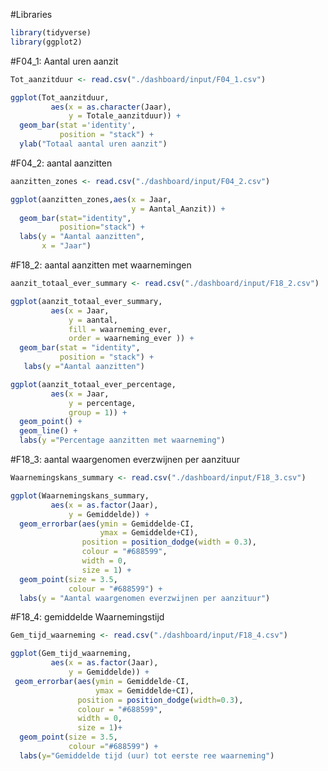 #Libraries
```r
library(tidyverse)
library(ggplot2)
```



#F04_1: Aantal uren aanzit
```r
Tot_aanzitduur <- read.csv("./dashboard/input/F04_1.csv")
```

```r
ggplot(Tot_aanzitduur, 
         aes(x = as.character(Jaar),
             y = Totale_aanzitduur)) + 
  geom_bar(stat ='identity',
           position = "stack") + 
  ylab("Totaal aantal uren aanzit")
```


#F04_2: aantal aanzitten
```r
aanzitten_zones <- read.csv("./dashboard/input/F04_2.csv")
```

```r
ggplot(aanzitten_zones,aes(x = Jaar, 
                           y = Aantal_Aanzit)) +
  geom_bar(stat="identity", 
           position="stack") + 
  labs(y = "Aantal aanzitten",
       x = "Jaar")
```

#F18_2: aantal aanzitten met waarnemingen
```r
aanzit_totaal_ever_summary <- read.csv("./dashboard/input/F18_2.csv")
```

```r
ggplot(aanzit_totaal_ever_summary,
         aes(x = Jaar, 
             y = aantal, 
             fill = waarneming_ever,
             order = waarneming_ever )) +
  geom_bar(stat = "identity", 
           position = "stack") + 
   labs(y ="Aantal aanzitten")
```

```r
ggplot(aanzit_totaal_ever_percentage,
         aes(x = Jaar, 
             y = percentage,
             group = 1)) +
  geom_point() +
  geom_line() + 
  labs(y ="Percentage aanzitten met waarneming")

```

#F18_3: aantal waargenomen everzwijnen per aanzituur
```r
Waarnemingskans_summary <- read.csv("./dashboard/input/F18_3.csv")
```

```r
ggplot(Waarnemingskans_summary, 
         aes(x = as.factor(Jaar),
             y = Gemiddelde)) +
  geom_errorbar(aes(ymin = Gemiddelde-CI, 
                    ymax = Gemiddelde+CI), 
                position = position_dodge(width = 0.3), 
                colour = "#688599", 
                width = 0, 
                size = 1) +
  geom_point(size = 3.5, 
             colour = "#688599") + 
  labs(y = "Aantal waargenomen everzwijnen per aanzituur")
```

#F18_4: gemiddelde Waarnemingstijd
```r
Gem_tijd_waarneming <- read.csv("./dashboard/input/F18_4.csv")
```
```r
ggplot(Gem_tijd_waarneming, 
         aes(x = as.factor(Jaar),
             y = Gemiddelde)) + 
 geom_errorbar(aes(ymin = Gemiddelde-CI, 
                   ymax = Gemiddelde+CI), 
               position = position_dodge(width=0.3), 
               colour = "#688599", 
               width = 0, 
               size = 1)+
  geom_point(size = 3.5, 
             colour ="#688599") + 
  labs(y="Gemiddelde tijd (uur) tot eerste ree waarneming")
```
